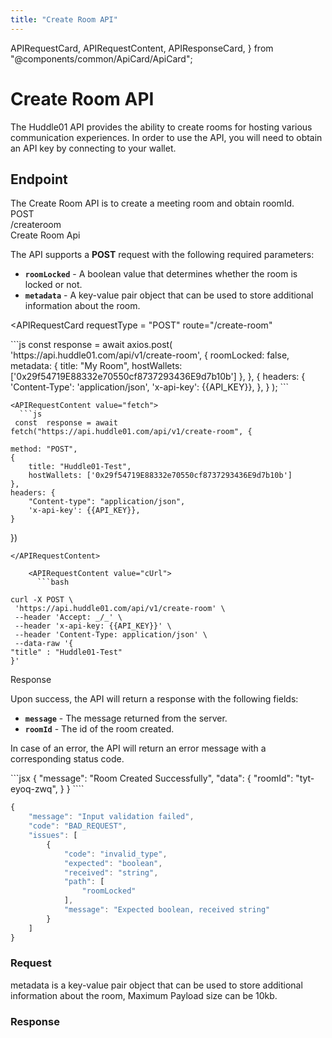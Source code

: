 ```yaml
---
title: "Create Room API"
---
```


  APIRequestCard,
  APIRequestContent,
  APIResponseCard,
} from "@components/common/ApiCard/ApiCard";

# Create Room API

The Huddle01 API provides the ability to create rooms for hosting various communication experiences.
In order to use the API, you will need to obtain an API key by connecting to your wallet.

## **Endpoint**

<div className="flex md:justify-between md:flex-row flex-col">
  <HighLight className="my-3 w-full">
    <RequestStrip
      method={"POST"}
      url={"https://api.huddle01.com/api/v1"}
      endpoint={"create-room"}
    />
  </HighLight>
</div>

<Paragraph className="mt-5">
  The Create Room API is to create a meeting room and obtain roomId.
</Paragraph>

<div className="grid md:grid-cols-2 gap-4 grid-cols-1 mt-10  md:h-[24.5rem]">
<div>
<div className="flex items-center gap-4">
<Pill >POST</Pill>
<div className="text-sm font-normal text-slate-50">/createroom</div>

</div>

<div className="mt-7 font-mono text-2xl font-bold text-[#f1f5f9]">
  Create Room Api
</div>

The API supports a **POST** request with the following required parameters:

- **`roomLocked`** - A boolean value that determines whether the room is locked or not.
- **`metadata`** - A key-value pair object that can be used to store additional information about the room.

</div>

<APIRequestCard
    requestType = "POST"
    route="/create-room"
    
  >

<APIRequestContent value="axios">
      ```js
      const response = await axios.post(
        'https://api.huddle01.com/api/v1/create-room',
        {
          roomLocked: false,
          metadata: {
            title: "My Room",
            hostWallets: ['0x29f54719E88332e70550cf8737293436E9d7b10b']
          },
        },
        {
          headers: {
            'Content-Type': 'application/json',
            'x-api-key': {{API_KEY}},
          },
        }
    );
      ```
    </APIRequestContent>

    <APIRequestContent value="fetch">
      ```js
     const  response = await fetch("https://api.huddle01.com/api/v1/create-room", {

    method: "POST",
    {
        title: "Huddle01-Test",
        hostWallets: ['0x29f54719E88332e70550cf8737293436E9d7b10b']
    },
    headers: {
        "Content-type": "application/json",
        'x-api-key': {{API_KEY}},
    }

})

````
</APIRequestContent>

    <APIRequestContent value="cUrl">
      ```bash

curl -X POST \
 'https://api.huddle01.com/api/v1/create-room' \
 --header 'Accept: _/_' \
 --header 'x-api-key: {{API_KEY}}' \
 --header 'Content-Type: application/json' \
 --data-raw '{
"title" : "Huddle01-Test"
}'
````

</APIRequestContent>

  </APIRequestCard>

</div>

<div className="grid md:grid-cols-2 gap-4 grid-cols-1 mt-10">
<div className="text-start ">

<div className="font-mono text-2xl font-bold text-[#f1f5f9]">Response</div>

Upon success, the API will return a response with the following fields:

- **`message`** - The message returned from the server.
- **`roomId`** - The id of the room created.

In case of an error, the API will return an error message with a corresponding status code.

</div>

<APIResponseCard>
  <APIRequestContent value="Success">
```jsx
{
    "message": "Room Created Successfully",
    "data": {
        "roomId": "tyt-eyoq-zwq",
    }
}
````

</APIRequestContent>

<APIRequestContent value="Error">

```jsx
{
    "message": "Input validation failed",
    "code": "BAD_REQUEST",
    "issues": [
        {
            "code": "invalid_type",
            "expected": "boolean",
            "received": "string",
            "path": [
                "roomLocked"
            ],
            "message": "Expected boolean, received string"
        }
    ]
}
```

</APIRequestContent>
  </APIResponseCard>

</div>

<div className = 'flex-col item-center gap-3' >

### **Request**

<CreateRoom />

<Callout>
  metadata is a key-value pair object that can be used to store additional
  information about the room, Maximum Payload size can be 10kb.
</Callout>

### **Response**

<CreateRoomResponse />

</div>
